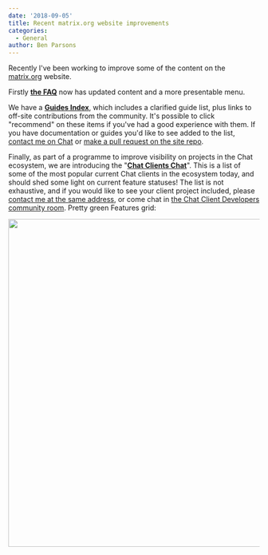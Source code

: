 ```yaml
---
date: '2018-09-05'
title: Recent matrix.org website improvements
categories:
  - General
author: Ben Parsons
---
```


Recently I've been working to improve some of the content on the <a href="http://matrix.org">matrix.org</a> website.

Firstly <strong><a href="/docs/guides/faq">the FAQ</a></strong> now has updated content and a more presentable menu.

We have a <strong><a href="/docs/guides/">Guides Index</a></strong>, which includes a clarified guide list, plus links to off-site contributions from the community. It's possible to click "recommend" on these items if you've had a good experience with them. If you have documentation or guides you'd like to see added to the list, <a href="https://to.chat.dingshunyu.top/#/@benpa:matrix.org">contact me on Chat</a> or <a href="https://github.com/matrix-org/matrix.org">make a pull request on the site repo</a>.

Finally, as part of a programme to improve visibility on projects in the Chat ecosystem, we are introducing the "<strong><a href="/docs/projects/clients-matrix">Chat Clients Chat</a></strong>". This is a list of some of the most popular current Chat clients in the ecosystem today, and should shed some light on current feature statuses! The list is not exhaustive, and if you would like to see your client project included, please <a href="https://to.chat.dingshunyu.top/#/@benpa:matrix.org">contact me at the same address</a>, or come chat in <a href="https://to.chat.dingshunyu.top/#/#matrix-clients:lain.haus">the Chat Client Developers community room</a>. Pretty green Features grid:

<a href="/blog/wp-content/uploads/2018/09/Screen-Shot-2018-09-05-at-16.11.06.png"><img class="alignnone size-large wp-image-3538" src="/blog/wp-content/uploads/2018/09/Screen-Shot-2018-09-05-at-16.11.06-1024x657.png" alt="" width="1024" height="657" /></a>